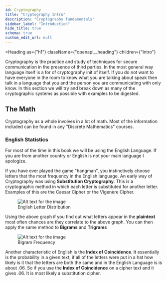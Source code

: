 ```yaml
---
id: Cryptography
title: "Cryptography Intro"
description: "Cryptography fundamentals"
sidebar_label: "Introduction"
hide_title: true
schema: true
custom_edit_url: null
---
```



<Heading
  as={"h1"}
  className={"openapi__heading"}
  children={"Intro"}
>
</Heading>

Cryptography is the practice and study of techniques for secure communication in the presence of third parties.
In the most general way language itself is a for of cryptography init of itself. If you do not want to have everyone in the room to know what you are talking about speak then talk in a language that you and the person you are communicating with only know. 
In this section we will try and break down as many of the cryptographic systems as possible with examples to be digested. 

## The Math

Cryptography as a whole involves in a lot of math. Most of the information included can be found in any "Discrete Mathematics" courses. 

### English Statistics

For most of the time in this book we will be using the English Language. If you are from another country or English is not your main language I apologize. 

If you have ever played the game "hangman", you instinctively choose letters that the most frequency in the English language. An early way of Cryptography was using **Substitution Cryptography**. 
This is a cryptographic method in which each letter is substituted for another letter. Examples of this are the Caesar Cipher or the Vigenère Cipher.

<p align="center">
<figure> <img src={require("../../../../static/img/frequencies.png").default} alt="Alt text for the image" /><figcaption> English Letter Distribution </figcaption> </figure>
</p>

Using the above graph if you find out what letters appear in the **plaintext** most often chances are they correlate to the above graph. 
You can then apply the same method to **Bigrams** and **Trigrams**


<p align="center">
<figure> <img src={require("../../../../static/img/bf.png").default} alt="Alt text for the image" /><figcaption> Bigram Frequency </figcaption> </figure>
</p>

Another characteristic of English is the **Index of Coincidence**. It essentially is the probability in a given text, 
if all of the letters were put in a hat how likely is it that the letters are both the same and in the English Language is is about .06.
So if you use the **Index of Coincidence** on a cipher text and it gives .06. It is most likely a substitution cipher. 